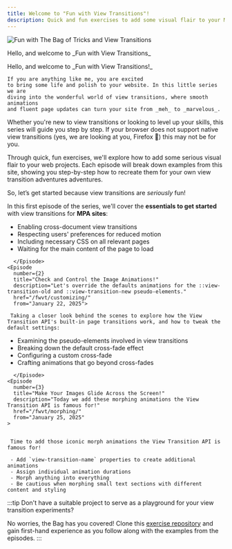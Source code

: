 ```yaml
---
title: Welcome to "Fun with View Transitions"!
description: Quick and fun exercises to add some visual flair to your MPA website with view transitions.
---
```


<script>{`document.querySelector("h1").innerHTML="Welcome to<br/><i>Fun with View Transitions</i>!"`}</script>


<div id="intro">
  <Media>
  <Image src={wb} alt="Fun with The Bag of Tricks and View Transitions" />
  <p slot="caption">Hello, and welcome to _Fun with View Transitions_</p>
  </Media>
  <div id="intro-text">
    Hello, and welcome to _Fun with View Transitions!_

    If you are anything like me, you are excited
    to bring some life and polish to your website. In this little series we are
    diving into the wonderful world of view transitions, where smooth animations
    and fluent page updates can turn your site from _meh_ to _marvelous_.

Whether you're new to view transitions or looking to level up your skills, this series will guide you step by step. If your browser does not support native view transitions (yes, we are looking at you, Firefox 👀) this may not be for you.

Through quick, fun exercises, we'll explore how to add some serious visual flair to your web projects. Each episode will break down examples from this site, showing you step-by-step how to recreate them for your own view transition adventures adventures.

So, let’s get started because view transitions are _seriously_ fun!

  </div>
  </div>

<div class="no-vtbag-decl">
  <EpisodePlayer>
    <Episode
        number={1}
        title="Ladies and Gentlemen, Start Your Engines!"
        description="We enable browser-native cross-document view transitions globally on your multi-page site."
        details=""
        href="/fwvt/enabling/"
        from="January 19, 2025"
      >

In this first episode of the series, we'll cover the **essentials to get started** with view transitions for **MPA sites**:

<div>

  - Enabling cross-document view transitions
  - Respecting users' preferences for reduced motion
  - Including necessary CSS on all relevant pages
  - Waiting for the main content of the page to load

</div>

      </Episode>
    <Episode
      number={2}
      title="Check and Control the Image Animations!"
      description="Let's override the defaults animations for the ::view-transition-old and ::view-transition-new pseudo-elements."
      href="/fwvt/customizing/"
      from="January 22, 2025">

     Taking a closer look behind the scenes to explore how the View Transition API's built-in page transitions work, and how to tweak the default settings:

<div>

  - Examining the pseudo-elements involved in view transitions
  - Breaking down the default cross-fade effect
  - Configuring a custom cross-fade
  - Crafting animations that go beyond cross-fades

</div>

      </Episode>
    <Episode
      number={3}
      title="Make Your Images Glide Across the Screen!"
      description="Today we add these morphing animations the View Transition API is famous for!"
      href="/fwvt/morphing/"
      from="January 25, 2025"
    >


     Time to add those iconic morph animations the View Transition API is famous for!

     - Add `view-transition-name` properties to create additional animations
     - Assign individual animation durations
     - Morph anything into everything
     - Be cautious when morphing small text sections with different content and styling


</Episode>

  </EpisodePlayer>
</div>

:::tip
Don't have a suitable project to serve as a playground for your view transition experiments?

No worries, the Bag has you covered! Clone this [exercise repository](https://github.com/vtbag/fun-with-view-transitions) and gain first-hand experience as you follow along with the examples from the episodes.
:::

<portal-gate to="end:head">

<style>{`
  .episode {
    view-transition-class: episode;
  }
  #intro  {
    display: flex;
    flex-direction: column;
    div {
      flex: 1;
    }
    &>span {
      margin-left: auto;
      img {
        display: inline-block;
        height: 11lh;
        width: auto;
        view-transition-name: logo;
      }
    }
  }
  @media(min-width:450px) {
    #intro {
      flex-direction: row-reverse;
    }
  }
  :root {
    --sl-content-width: 100%;
  }
  aside.right-sidebar-container {
    display: none;
  }

`}</style>

</portal-gate>
